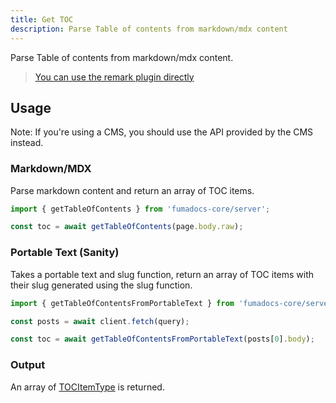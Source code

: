 ```yaml
---
title: Get TOC
description: Parse Table of contents from markdown/mdx content
---
```


Parse Table of contents from markdown/mdx content.

> [You can use the remark plugin directly](/docs/headless/mdx/toc)

## Usage

Note: If you're using a CMS, you should use the API provided by the CMS instead.

### Markdown/MDX

Parse markdown content and return an array of TOC items.

```ts
import { getTableOfContents } from 'fumadocs-core/server';

const toc = await getTableOfContents(page.body.raw);
```

### Portable Text (Sanity)

Takes a portable text and slug function, return an array of TOC items with their
slug generated using the slug function.

```ts
import { getTableOfContentsFromPortableText } from 'fumadocs-core/server';

const posts = await client.fetch(query);

const toc = await getTableOfContentsFromPortableText(posts[0].body);
```

### Output

An array of [TOCItemType](/docs/headless/mdx/toc#tocitemtype) is returned.
